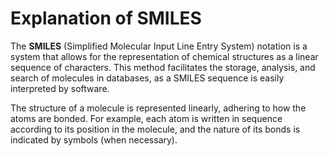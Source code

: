 # Explanation of SMILES

The **SMILES** (Simplified Molecular Input Line Entry System) notation is a system that allows for the representation of chemical structures as a linear sequence of characters. This method facilitates the storage, analysis, and search of molecules in databases, as a SMILES sequence is easily interpreted by software.

The structure of a molecule is represented linearly, adhering to how the atoms are bonded. For example, each atom is written in sequence according to its position in the molecule, and the nature of its bonds is indicated by symbols (when necessary).
